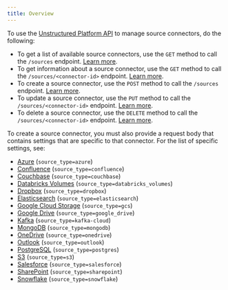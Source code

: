 ```yaml
---
title: Overview
---
```


To use the [Unstructured Platform API](/platform/api/overview) to manage source connectors, do the following:

- To get a list of available source connectors, use the `GET` method to call the `/sources` endpoint. [Learn more](/platform/api/overview#list-source-connectors).
- To get information about a source connector, use the `GET` method to call the `/sources/<connector-id>` endpoint. [Learn more](/platform/api/overview#get-a-source-connector).
- To create a source connector, use the `POST` method to call the `/sources` endpoint. [Learn more](/platform/api/overview#create-a-source-connector).
- To update a source connector, use the `PUT` method to call the `/sources/<connector-id>` endpoint. [Learn more](/platform/api/overview#update-a-source-connector).
- To delete a source connector, use the `DELETE` method to call the `/sources/<connector-id>` endpoint. [Learn more](/platform/api/overview#delete-a-source-connector). 

To create a source connector, you must also provide a request body that contains settings that are specific to that connector. 
For the list of specific settings, see:

- [Azure](/platform/api/sources/azure-blob-storage) (`source_type=azure`)
- [Confluence](/platform/api/sources/confluence) (`source_type=confluence`)
- [Couchbase](/platform/api/sources/couchbase) (`source_type=couchbase`)
- [Databricks Volumes](/platform/api/sources/databricks-volumes) (`source_type=databricks_volumes`)
- [Dropbox](/platform/api/sources/dropbox) (`source_type=dropbox`)
- [Elasticsearch](/platform/api/sources/elasticsearch) (`source_type=elasticsearch`)
- [Google Cloud Storage](/platform/api/sources/google-cloud) (`source_type=gcs`)
- [Google Drive](/platform/api/sources/google-drive) (`source_type=google_drive`)
- [Kafka](/platform/api/sources/kafka) (`source_type=kafka-cloud`)
- [MongoDB](/platform/api/sources/mongodb) (`source_type=mongodb`)
- [OneDrive](/platform/api/sources/onedrive) (`source_type=onedrive`)
- [Outlook](/platform/api/sources/outlook) (`source_type=outlook`)
- [PostgreSQL](/platform/api/sources/postgresql) (`source_type=postgres`)
- [S3](/platform/api/sources/s3) (`source_type=s3`)
- [Salesforce](/platform/api/sources/salesforce) (`source_type=salesforce`)
- [SharePoint](/platform/api/sources/sharepoint) (`source_type=sharepoint`)
- [Snowflake](/platform/api/sources/snowflake) (`source_type=snowflake`)

